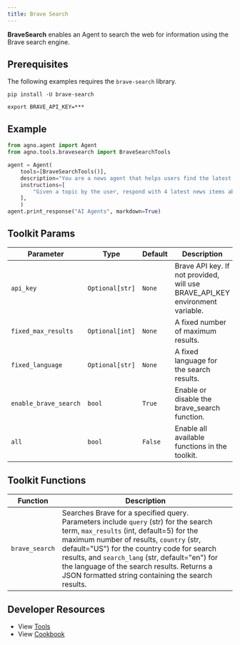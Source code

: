 ```yaml
---
title: Brave Search
---
```


**BraveSearch** enables an Agent to search the web for information using the Brave search engine.

## Prerequisites

The following examples requires the `brave-search` library.

```shell
pip install -U brave-search
```
```shell
export BRAVE_API_KEY=***
```

## Example


```python cookbook/tools/bravesearch_tools.py
from agno.agent import Agent
from agno.tools.bravesearch import BraveSearchTools

agent = Agent(
    tools=[BraveSearchTools()],
    description="You are a news agent that helps users find the latest news.",
    instructions=[
        "Given a topic by the user, respond with 4 latest news items about that topic."
    ],
    )
agent.print_response("AI Agents", markdown=True)

```

## Toolkit Params

| Parameter              | Type           | Default | Description                                                                        |
| ---------------------- | -------------- | ------- | ---------------------------------------------------------------------------------- |
| `api_key`              | `Optional[str]` | `None`  | Brave API key. If not provided, will use BRAVE_API_KEY environment variable.      |
| `fixed_max_results`    | `Optional[int]` | `None`  | A fixed number of maximum results.                                                |
| `fixed_language`       | `Optional[str]` | `None`  | A fixed language for the search results.                                          |
| `enable_brave_search`  | `bool`          | `True`  | Enable or disable the brave_search function.                                      |
| `all`                  | `bool`          | `False` | Enable all available functions in the toolkit.                                    |


## Toolkit Functions

| Function        | Description                                                                                                                                                                                                                                                                            |
| --------------- | -------------------------------------------------------------------------------------------------------------------------------------------------------------------------------------------------------------------------------------------------------------------------------------- |
| `brave_search` | Searches Brave for a specified query. Parameters include `query` (str) for the search term, `max_results` (int, default=5) for the maximum number of results, `country` (str, default="US") for the country code for search results, and `search_lang` (str, default="en") for the language of the search results. Returns a JSON formatted string containing the search results. |

## Developer Resources

- View [Tools](https://github.com/agno-agi/agno/blob/main/libs/agno/agno/tools/bravesearch.py)
- View [Cookbook](https://github.com/agno-agi/agno/tree/main/cookbook/tools/bravesearch_tools.py)
